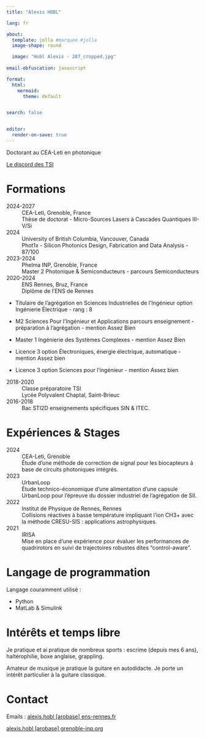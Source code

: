 ```yaml
---
title: "Alexis HOBL"

lang: fr

about:
  template: jolla #marquee #jolla
  image-shape: round

  image: "Hobl Alexis - 287_cropped.jpg"
  
email-obfuscation: javascript

format:
  html:
    mermaid:
      theme: default


search: false


editor: 
  render-on-save: true
---
```


Doctorant au CEA-Leti en photonique 

 <i class="fa-brands fa-discord"></i> [Le discord des TSI](https://discord.gg/Hk7eAgsHvq) <i class="fa-brands fa-discord"></i>

# Formations

:::{#cv-bloc}

2024-2027
: CEA-Leti, Grenoble, France
: Thèse de doctorat - Micro-Sources Lasers à Cascades Quantiques III-V/Si

2024
: University of British Columbia, Vancouver, Canada
: Phot1x - Silicon Photonics Design, Fabrication and Data Analysis - 87/100


2023-2024
: Phelma INP, Grenoble, France
: Master 2 Photonique & Semiconducteurs - parcours Semiconducteurs 


2020-2024
: ENS Rennes, Bruz, France
: Diplôme de l'ENS de Rennes

* Titulaire de l'agrégation en Sciences Industrielles de l'Ingénieur option Ingénierie Électrique - rang : 8

* M2 Sciences Pour l'Ingénieur et Applications parcours enseignement - préparation à l'agrégation - mention Assez Bien

* Master 1 Ingénierie des Systèmes Complexes - mention Assez Bien

* Licence 3 option Électroniques, énergie électrique, automatique - mention Assez bien

* Licence 3 option Sciences pour l'ingénieur - mention Assez bien


2018-2020
: Classe préparatoire TSI
: Lycée Polyvalent Chaptal, Saint-Brieuc

2016-2018
: Bac STI2D enseignements spécifiques SIN & ITEC.

:::

# Expériences & Stages

:::{#job-bloc}

2024
: CEA-Leti, Grenoble
: Étude d'une méthode de correction de signal pour les biocapteurs à base de circuits photoniques intégrés. 

2023
: UrbanLoop
: Étude technico-économique d’une alimentation d’une capsule UrbanLoop pour l'épreuve du dossier industriel de l'agrégation de SII.

2022
: Institut de Physique de Rennes, Rennes
: Collisions réactives à basse température impliquant l’ion
CH3+ avec la méthode CRESU-SIS : applications
astrophysiques.

2021
: IRISA
: Mise en place d'une expérience
pour évaluer les performances de quadrirotors
en suivi de trajectoires robustes dites
"control-aware".

:::


# Langage de programmation

Langage couramment utilisé :

* <i class="fa-brands fa-python"></i> Python
* <i class="fa-solid fa-wave-square"></i> MatLab & Simulink


# Intérêts et temps libre

Je pratique et ai pratique de nombreux sports : escrime (depuis mes 6 ans), haltérophilie, boxe anglaise, grappling.

Amateur de musique je pratique la guitare en autodidacte. Je porte un intérêt particulier à la guitare classique. 


# Contact{#contact}

Emails :
[alexis.hobl [arobase] ens-rennes.fr](mailto:alexis.hobl@ens-rennes.fr)

[alexis.hobl [arobase] grenoble-inp.org](mailto:alexis.hobl@grenoble-inp.org)